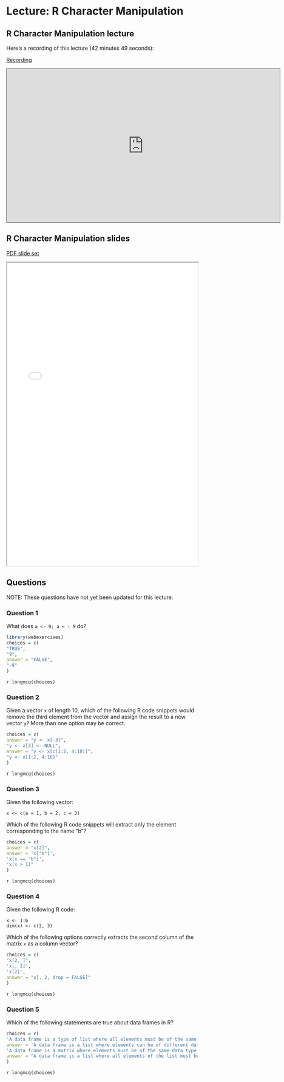# Lecture: R Character Manipulation

## R Character Manipulation lecture

Here's a recording of this lecture (42 minutes 49 seconds):

[Recording](https://pitt.hosted.panopto.com/Panopto/Pages/Viewer.aspx?id=58718f98-b868-443e-9e0a-b34c0158657c){.external target="_blank"}

<iframe credentialless src="https://pitt.hosted.panopto.com/Panopto/Pages/Embed.aspx?id=58718f98-b868-443e-9e0a-b34c0158657c&autoplay=false&offerviewer=true&showtitle=true&showbrand=true&captions=false&interactivity=all" height="405" width="720" style="border: 1px solid #464646;" allowfullscreen allow="autoplay">

</iframe>

## R Character Manipulation slides

[PDF slide set](pdfs/R_character_manipulation_full.pdf){target="_blank"}

<iframe width="100%" height="800" src="pdfs/R_character_manipulation_full.pdf">

</iframe>

## Questions

NOTE: These questions have not yet been updated for this lecture.

### Question 1

What does `a <- 9; a < - 9` do?

```r
library(webexercises)
choices = c(
"TRUE",
"9",
answer = "FALSE",
"-9"
)
```

`r longmcq(choices)`

### Question 2

Given a vector `x` of length 10, which of the following R code snippets would remove the third element from the vector and assign the result to a new vector `y`? More than one option may be correct.

```r
choices = c(
answer = "y <- x[-3]",
"y <- x[3] <- NULL",
answer = "y <- x[c(1:2, 4:10)]",
"y <- x[1:2, 4:10]"
)
```

`r longmcq(choices)`

### Question 3

Given the following vector:

`x <- c(a = 1, b = 2, c = 3)`

Which of the following R code snippets will extract only the element corresponding to the name "b"?

```r
choices = c(
answer = "x[2]",
answer = 'x["b"]',
'x[x == "b"]',
"x[x > 1]"
)
```

`r longmcq(choices)`

### Question 4

Given the following R code:

```         
x <- 1:6
dim(x) <- c(2, 3)
```

Which of the following options correctly extracts the second column of the matrix `x` as a column vector?

```r
choices = c(
"x[2, ]",
'x[, 2]',
'x[2]',
answer = "x[, 2, drop = FALSE]"
)
```

`r longmcq(choices)`

### Question 5

Which of the following statements are true about data frames in R?

```r
choices = c(
"A data frame is a type of list where all elements must be of the same data type.",
answer = 'A data frame is a list where elements can be of different data types.',
'A data frame is a matrix where elements must be of the same data type.',
answer = "A data frame is a list where all elements of the list must be of the same length."
)
```

`r longmcq(choices)`
